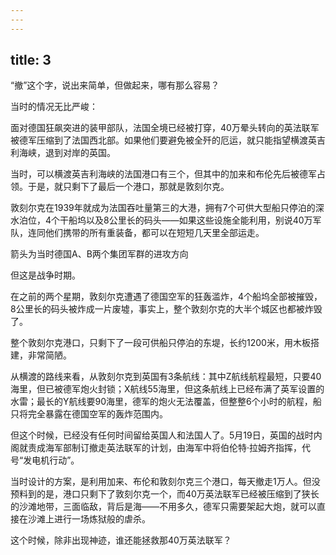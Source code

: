 ```yaml
---
---
---
```

title: 3
---



“撤”这个字，说出来简单，但做起来，哪有那么容易？

当时的情况无比严峻：

面对德国狂飙突进的装甲部队，法国全境已经被打穿，40万晕头转向的英法联军被德军压缩到了法国西北部。如果他们要避免被全歼的厄运，就只能指望横渡英吉利海峡，退到对岸的英国。

当时，可以横渡英吉利海峡的法国港口有三个，但其中的加来和布伦先后被德军占领。于是，就只剩下了最后一个港口，那就是敦刻尔克。

敦刻尔克在1939年就成为法国吞吐量第三的大港，拥有7个可供大型船只停泊的深水泊位，4个干船坞以及8公里长的码头——如果这些设施全能利用，别说40万军队，连同他们携带的所有重装备，都可以在短短几天里全部运走。

箭头为当时德国A、B两个集团军群的进攻方向



但这是战争时期。

在之前的两个星期，敦刻尔克遭遇了德国空军的狂轰滥炸，4个船坞全部被摧毁，8公里长的码头被炸成一片废墟，事实上，整个敦刻尔克的大半个城区也都被炸毁了。

整个敦刻尔克港口，只剩下了一段可供船只停泊的东堤，长约1200米，用木板搭建，非常简陋。

从横渡的路线来看，从敦刻尔克到英国有3条航线：其中Z航线航程最短，只要40海里，但已被德军炮火封锁；X航线55海里，但这条航线上已经布满了英军设置的水雷；最长的Y航线要90海里，德军的炮火无法覆盖，但整整6个小时的航程，船只将完全暴露在德国空军的轰炸范围内。

但这个时候，已经没有任何时间留给英国人和法国人了。5月19日，英国的战时内阁就责成海军部制订撤走英法联军的计划，由海军中将伯伦特·拉姆齐指挥，代号“发电机行动”。

当时设计的方案，是利用加来、布伦和敦刻尔克三个港口，每天撤走1万人。但没预料到的是，港口只剩下了敦刻尔克一个，而40万英法联军已经被压缩到了狭长的沙滩地带，三面临敌，背后是海——不用多久，德军只需要架起大炮，就可以直接在沙滩上进行一场炼狱般的虐杀。

这个时候，除非出现神迹，谁还能拯救那40万英法联军？